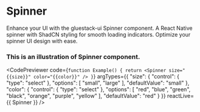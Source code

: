 
# Spinner

Enhance your UI with the gluestack-ui Spinner component. A React Native spinner with ShadCN styling for smooth loading indicators. Optimize your spinner UI design with ease.


### This is an illustration of Spinner component.
<CodePreviewer
  code={`function Example() {
  return <Spinner size="{{size}}" color="{{color}}" />
}`}
  argTypes={{
  "size": {
    "control": {
      "type": "select"
    },
    "options": [
      "small",
      "large"
    ],
    "defaultValue": "small"
  },
  "color": {
    "control": {
      "type": "select"
    },
    "options": [
      "red",
      "blue",
      "green",
      "black",
      "orange",
      "purple",
      "yellow"
    ],
    "defaultValue": "red"
  }
}}
  reactLive={{ Spinner }}
/>